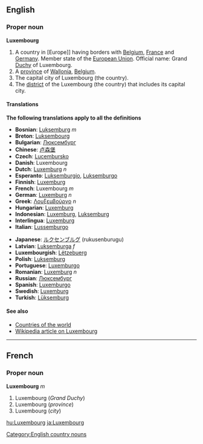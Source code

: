 ==English==
===Proper noun===
'''Luxembourg'''

#A country in [Europe]] having borders with [[Belgium]], [[France]] and [[Germany]]. Member state of the [[European Union]]. Official name: Grand [[Duchy]] of Luxembourg.
#A [[province]] of [[Wallonia]], [[Belgium]].
#The capital city of Luxembourg (the country).
#The [[district]] of the Luxembourg (the country) that includes its capital city.

====Translations====
'''The following translations apply to all the definitions'''
{{top}}
*'''Bosnian''': [[Luksemburg]] ''m''
*'''Breton''': [[Luksembourg]]
*'''Bulgarian''': [[Люксембург]]
*'''Chinese''': [[卢森堡]]
*'''Czech''': [[Lucembursko]]
*'''Danish''': Luxembourg
*'''Dutch''': [[Luxemburg]] ''n''
*'''Esperanto''': [[Luksemburgio]], [[Luksemburgo]]
*'''Finnish''': [[Luxemburg]]
*'''French''': Luxembourg ''m''
*'''German''': [[Luxemburg]] ''n''
*'''Greek''': [[Λουξεμβούργο]] ''n''
*'''Hungarian''': [[Luxemburg]]
*'''Indonesian''': [[Luxemburg]], [[Luksemburg]]
*'''Interlingua''': [[Luxemburg]]
*'''Italian''': [[Lussemburgo]]
{{mid}}
*'''Japanese''': [[ルクセンブルグ]] (rukusenburugu)
*'''Latvian''': [[Luksemburga]] ''f''
*'''Luxembourgish''': [[Lëtzebuerg]]
*'''Polish''': [[Luksemburg]]
*'''Portuguese''': [[Luxemburgo]]
*'''Romanian''': [[Luxemburg]] ''n''
*'''Russian''': [[Люксембург]]
*'''Spanish''': [[Luxemburgo]]
*'''Swedish''': [[Luxemburg]]
*'''Turkish''': [[Lüksemburg]]
{{bottom}}

====See also====
*[[Countries of the world]]
*[[w:Luxembourg|Wikipedia article on Luxembourg]]

----
==French==
===Proper noun===
'''Luxembourg''' ''m''

#Luxembourg (''Grand Duchy'')
#Luxembourg (''province'')
#Luxembourg (''city'')
[[Category:English country nouns]]

[[hu:Luxembourg]]
[[ja:Luxembourg]]